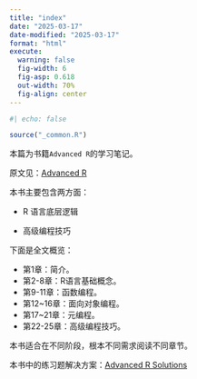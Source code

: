 ```yaml
---
title: "index"
date: "2025-03-17"
date-modified: "2025-03-17"
format: "html"
execute:
  warning: false
  fig-width: 6
  fig-asp: 0.618
  out-width: 70%
  fig-align: center
---
```


```r
#| echo: false

source("_common.R")
```


本篇为书籍`Advanced R`的学习笔记。

原文见：[Advanced R](https://adv-r.hadley.nz/index.html)

本书主要包含两方面：

-   R 语言底层逻辑

-   高级编程技巧

下面是全文概览：

-   第1章：简介。
-   第2-8章：R语言基础概念。
-   第9-11章：函数编程。
-   第12~16章：面向对象编程。
-   第17~21章：元编程。
-   第22-25章：高级编程技巧。

本书适合在不同阶段，根本不同需求阅读不同章节。

本书中的练习题解决方案：[Advanced R Solutions](9https://advanced-r-solutions.rbind.io/)